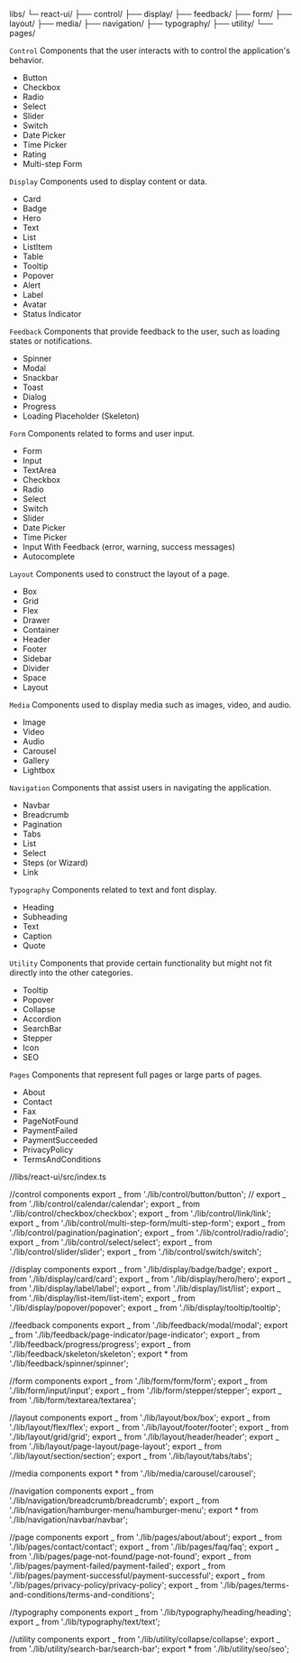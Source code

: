 libs/
└─ react-ui/
├── control/
├── display/
├── feedback/
├── form/
├── layout/
├── media/
├── navigation/
├── typography/
├── utility/
└── pages/

`Control`
Components that the user interacts with to control the application's behavior.

- Button
- Checkbox
- Radio
- Select
- Slider
- Switch
- Date Picker
- Time Picker
- Rating
- Multi-step Form

`Display`
Components used to display content or data.

- Card
- Badge
- Hero
- Text
- List
- ListItem
- Table
- Tooltip
- Popover
- Alert
- Label
- Avatar
- Status Indicator

`Feedback`
Components that provide feedback to the user, such as loading states or notifications.

- Spinner
- Modal
- Snackbar
- Toast
- Dialog
- Progress
- Loading Placeholder (Skeleton)

`Form`
Components related to forms and user input.

- Form
- Input
- TextArea
- Checkbox
- Radio
- Select
- Switch
- Slider
- Date Picker
- Time Picker
- Input With Feedback (error, warning, success messages)
- Autocomplete

`Layout`
Components used to construct the layout of a page.

- Box
- Grid
- Flex
- Drawer
- Container
- Header
- Footer
- Sidebar
- Divider
- Space
- Layout

`Media`
Components used to display media such as images, video, and audio.

- Image
- Video
- Audio
- Carousel
- Gallery
- Lightbox

`Navigation`
Components that assist users in navigating the application.

- Navbar
- Breadcrumb
- Pagination
- Tabs
- List
- Select
- Steps (or Wizard)
- Link

`Typography`
Components related to text and font display.

- Heading
- Subheading
- Text
- Caption
- Quote

`Utility`
Components that provide certain functionality but might not fit directly into the other categories.

- Tooltip
- Popover
- Collapse
- Accordion
- SearchBar
- Stepper
- Icon
- SEO

`Pages`
Components that represent full pages or large parts of pages.

- About
- Contact
- Fax
- PageNotFound
- PaymentFailed
- PaymentSucceeded
- PrivacyPolicy
- TermsAndConditions

//libs/react-ui/src/index.ts

//control components
export _ from './lib/control/button/button';
// export _ from './lib/control/calendar/calendar';
export _ from './lib/control/checkbox/checkbox';
export _ from './lib/control/link/link';
export _ from './lib/control/multi-step-form/multi-step-form';
export _ from './lib/control/pagination/pagination';
export _ from './lib/control/radio/radio';
export _ from './lib/control/select/select';
export _ from './lib/control/slider/slider';
export _ from './lib/control/switch/switch';

//display components
export _ from './lib/display/badge/badge';
export _ from './lib/display/card/card';
export _ from './lib/display/hero/hero';
export _ from './lib/display/label/label';
export _ from './lib/display/list/list';
export _ from './lib/display/list-item/list-item';
export _ from './lib/display/popover/popover';
export _ from './lib/display/tooltip/tooltip';

//feedback components
export _ from './lib/feedback/modal/modal';
export _ from './lib/feedback/page-indicator/page-indicator';
export _ from './lib/feedback/progress/progress';
export _ from './lib/feedback/skeleton/skeleton';
export \* from './lib/feedback/spinner/spinner';

//form components
export _ from './lib/form/form/form';
export _ from './lib/form/input/input';
export _ from './lib/form/stepper/stepper';
export _ from './lib/form/textarea/textarea';

//layout components
export _ from './lib/layout/box/box';
export _ from './lib/layout/flex/flex';
export _ from './lib/layout/footer/footer';
export _ from './lib/layout/grid/grid';
export _ from './lib/layout/header/header';
export _ from './lib/layout/page-layout/page-layout';
export _ from './lib/layout/section/section';
export _ from './lib/layout/tabs/tabs';

//media components
export \* from './lib/media/carousel/carousel';

//navigation components
export _ from './lib/navigation/breadcrumb/breadcrumb';
export _ from './lib/navigation/hamburger-menu/hamburger-menu';
export \* from './lib/navigation/navbar/navbar';

//page components
export _ from './lib/pages/about/about';
export _ from './lib/pages/contact/contact';
export _ from './lib/pages/faq/faq';
export _ from './lib/pages/page-not-found/page-not-found';
export _ from './lib/pages/payment-failed/payment-failed';
export _ from './lib/pages/payment-successful/payment-successful';
export _ from './lib/pages/privacy-policy/privacy-policy';
export _ from './lib/pages/terms-and-conditions/terms-and-conditions';

//typography components
export _ from './lib/typography/heading/heading';
export _ from './lib/typography/text/text';

//utility components
export _ from './lib/utility/collapse/collapse';
export _ from './lib/utility/search-bar/search-bar';
export \* from './lib/utility/seo/seo';
